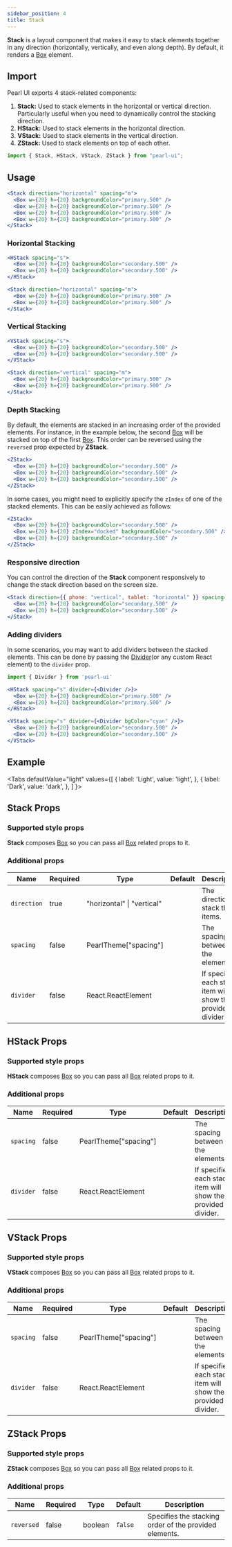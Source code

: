 ```yaml
---
sidebar_position: 4
title: Stack
---
```


**Stack** is a layout component that makes it easy to stack elements together in any direction (horizontally, vertically, and even along depth). By default, it renders a [Box](./box) element.

## Import

Pearl UI exports 4 stack-related components:

1. **Stack:** Used to stack elements in the horizontal or vertical direction. Particularly useful when you need to dynamically control the stacking direction.
2. **HStack:** Used to stack elements in the horizontal direction.
3. **VStack:** Used to stack elements in the vertical direction.
4. **ZStack:** Used to stack elements on top of each other.

```jsx
import { Stack, HStack, VStack, ZStack } from "pearl-ui";
```

## Usage

```jsx
<Stack direction="horizontal" spacing="m">
  <Box w={20} h={20} backgroundColor="primary.500" />
  <Box w={20} h={20} backgroundColor="primary.500" />
  <Box w={20} h={20} backgroundColor="primary.500" />
  <Box w={20} h={20} backgroundColor="primary.500" />
</Stack>
```

### Horizontal Stacking

```jsx
<HStack spacing="s">
  <Box w={20} h={20} backgroundColor="secondary.500" />
  <Box w={20} h={20} backgroundColor="secondary.500" />
</HStack>

<Stack direction="horizontal" spacing="m">
  <Box w={20} h={20} backgroundColor="primary.500" />
  <Box w={20} h={20} backgroundColor="primary.500" />
</Stack>
```

### Vertical Stacking

```jsx
<VStack spacing="s">
  <Box w={20} h={20} backgroundColor="secondary.500" />
  <Box w={20} h={20} backgroundColor="secondary.500" />
</VStack>

<Stack direction="vertical" spacing="m">
  <Box w={20} h={20} backgroundColor="primary.500" />
  <Box w={20} h={20} backgroundColor="primary.500" />
</Stack>
```

### Depth Stacking

By default, the elements are stacked in an increasing order of the provided elements. For instance, in the example below, the second [Box](./Box) will be stacked on top of the first [Box](./Box). This order can be reversed using the `reversed` prop expected by **ZStack**.

```jsx
<ZStack>
  <Box w={20} h={20} backgroundColor="secondary.500" />
  <Box w={20} h={20} backgroundColor="secondary.500" />
  <Box w={20} h={20} backgroundColor="secondary.500" />
</ZStack>
```

In some cases, you might need to explicitly specify the `zIndex` of one of the stacked elements. This can be easily achieved as follows:

```jsx
<ZStack>
  <Box w={20} h={20} backgroundColor="secondary.500" />
  <Box w={20} h={20} zIndex="docked" backgroundColor="secondary.500" />
  <Box w={20} h={20} backgroundColor="secondary.500" />
</ZStack>
```

### Responsive direction

You can control the direction of the **Stack** component responsively to change the stack direction based on the screen size.

```jsx
<Stack direction={{ phone: "vertical", tablet: "horizontal" }} spacing="s">
  <Box w={20} h={20} backgroundColor="secondary.500" />
  <Box w={20} h={20} backgroundColor="secondary.500" />
</Stack>
```

### Adding dividers

In some scenarios, you may want to add dividers between the stacked elements. This can be done by passing the [Divider](./Divider)(or any custom React element) to the `divider` prop.

```jsx
import { Divider } from 'pearl-ui'

<HStack spacing="s" divider={<Divider />}>
  <Box w={20} h={20} backgroundColor="primary.500" />
  <Box w={20} h={20} backgroundColor="primary.500" />
</HStack>

<VStack spacing="s" divider={<Divider bgColor="cyan" />}>
  <Box w={20} h={20} backgroundColor="secondary.500" />
  <Box w={20} h={20} backgroundColor="secondary.500" />
</VStack>
```

## Example


<Tabs
  defaultValue="light"
  values={[
    { label: 'Light', value: 'light', },
    { label: 'Dark', value: 'dark', },
  ]
}>
<TabItem value="light">

<Snack snackId="@agrawal-rohit/stack-light" />

</TabItem>

<TabItem value="dark">

<Snack snackId="@agrawal-rohit/stack-dark" />

</TabItem>
</Tabs>

## Stack Props

### Supported style props

**Stack** composes [Box](./Box) so you can pass all [Box](./Box) related props to it.

### Additional props

| Name        | Required | Type                              | Default | Description                                                   |
| ----------- | -------- | --------------------------------- | ------- | ------------------------------------------------------------- |
| `direction` | true     | <t>"horizontal" \| "vertical"</t> |         | The direction to stack the items.                             |
| `spacing`   | false    | <t>PearlTheme["spacing"]</t>      |         | The spacing between the elements.                             |
| `divider`   | false    | <t>React.ReactElement</t>         |         | If specified, each stack item will show the provided divider. |

## HStack Props

### Supported style props

**HStack** composes [Box](./Box) so you can pass all [Box](./Box) related props to it.

### Additional props

| Name      | Required | Type                         | Default | Description                                                   |
| --------- | -------- | ---------------------------- | ------- | ------------------------------------------------------------- |
| `spacing` | false    | <t>PearlTheme["spacing"]</t> |         | The spacing between the elements.                             |
| `divider` | false    | <t>React.ReactElement</t>    |         | If specified, each stack item will show the provided divider. |

## VStack Props

### Supported style props

**VStack** composes [Box](./Box) so you can pass all [Box](./Box) related props to it.

### Additional props

| Name      | Required | Type                         | Default | Description                                                   |
| --------- | -------- | ---------------------------- | ------- | ------------------------------------------------------------- |
| `spacing` | false    | <t>PearlTheme["spacing"]</t> |         | The spacing between the elements.                             |
| `divider` | false    | <t>React.ReactElement</t>    |         | If specified, each stack item will show the provided divider. |

## ZStack Props

### Supported style props

**ZStack** composes [Box](./Box) so you can pass all [Box](./Box) related props to it.

### Additional props

| Name       | Required | Type           | Default | Description                                            |
| ---------- | -------- | -------------- | ------- | ------------------------------------------------------ |
| `reversed` | false    | <t>boolean</t> | `false` | Specifies the stacking order of the provided elements. |
